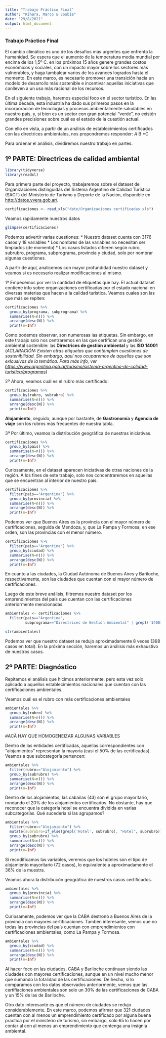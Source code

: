 ```yaml
---
title: "Trabajo Práctico Final"
author: "Kihara, Marco & Soubie"
date: "29/8/2021"
output: html_document
---
```


### **Trabajo Práctico Final**

El cambio climático es uno de los desafios más urgentes que enfrenta la humanidad. Se espera que el aumento de la temperatura media mundial por encima de los 1,5º C. en los próximos 15 años genere grandes costos económicos y sociales, con un impacto mayor sobre los sectores más vulnerables, y haga tambalear varios de los avances logrados hasta el momento. En este marco, es necesario promover una transición hacia un modelo de desarrollo más sostenible e incentivar aquellas iniciativas que conlleven a un uso más racional de los recursos.

En el siguiente trabajo, haremos especial foco en el sector turístico. En las última década, esta industria ha dado sus primeros pasos en la incorporación de tecnologías y procesos ambientalmente saludables en nuestro país, y, si bien es un sector con gran potencial "verde", no existén grandes precisiones sobre cuál es el estado de la cuestión actual.

Con ello en vista, a partir de un análisis de establecimientos certificados con las directrices ambientales, nos propondremos responder:
*A
*B
*C

Para ordenar el análisis, dividiremos nuestro trabajo en partes.

## 1º PARTE: Directrices de calidad ambiental

```r
library(tidyverse)
library(readxl)
```

Para primera parte del proyecto, trabajaremos sobre el dataset de Organizaciones distinguidas del Sistema Argentino de Calidad Turística (SACT) del Ministerio de Turismo y Deporte de la Nación, disponible en <http://datos.yvera.gob.ar/>.

```r
certificaciones <- read_xls("dato/Organizaciones certificadas.xls")
```

Veamos rapidamente nuestros datos

```r
glimpse(certificaciones)
```

Podemos advertir varias cuestiones:
* Nuestro dataset cuenta con 3176 casos y 18 variables
* Los nombres de las variables no necesitan ser limpiados (de momento)
* Los casos listados difieren según rubro, subrubro, programa, subprograma, provincia y ciudad, solo por nombrar algunas cuestiones.

A partir de aquí, analicemos con mayor profundidad nuestro dataset y veamos si es necesario realizar modificaciones al mismo.

1º Empecemos por ver la cantidad de etiquetas que hay. El actual dataset contiene info sobre organizaciones certificadas por el estado nacional en diversas materias que hacen a la calidad turística. Veamos cuales son las que más se repiten:

```r
certificaciones %>% 
  group_by(programa, subprograma) %>% 
  summarise(N=n()) %>% 
  arrange(desc(N)) %>% 
  print(n=Inf)
```

Como podemos observar, son numerosas las etiquetas. Sin embargo, en este trabajo solo nos centraremos en las que certifican una gestión ambiental sostenible: las **Directrices de gestión ambiental** y las **ISO 14001**
(*ACLARACIÓN: Existen otras etiquetas que contemplan cuestiones de sostenibilidad. Sin embargo, aquí nos ocuparemos de aquellas que son exlcusivas de la temática. Para más info, ver <https://www.argentina.gob.ar/turismo/sistema-argentino-de-calidad-turistica/programas>*)

2º Ahora, veamos cuál es el rubro más certificado:

```r
certificaciones %>% 
  group_by(rubro, subrubro) %>% 
  summarise(N=n()) %>% 
  arrange(desc(N)) %>% 
  print(n=Inf)
```
**Alojamiento**, seguido, aunque por bastante, de **Gastronomía** y **Agencia de viaje** son los rubros más frecuentes de nuestra tabla.

3º Por último, veamos la distribución geográfica de nuestras iniciativas.

```r
certificaciones %>% 
  group_by(pais) %>% 
  summarise(N=n()) %>% 
  arrange(desc(N)) %>% 
  print(n=Inf)
```

Curiosamente, en el dataset aparecen iniciativas de otras naciones de la región. A los fines de este trabajo, solo nos concentraremos en aquellas que se encuentran al interior de nuestro país.

```r
certificaciones %>% 
  filter(pais=="Argentina") %>% 
  group_by(provincia) %>% 
  summarise(N=n()) %>% 
  arrange(desc(N)) %>% 
  print(n=Inf)
```

Podemos ver que Buenos Aires es la provincia con el mayor número de certificaciones, seguida de Mendoza, y, que La Pampa y Formosa, en ese orden, son las provincias con el menor número.

```r
certificaciones %>% 
  filter(pais=="Argentina") %>% 
  group_by(ciudad) %>% 
  summarise(N=n()) %>% 
  arrange(desc(N)) %>% 
  print(n=Inf)
```

En cuanto a las ciudades, la Ciudad Autónoma de Buenos Aires y Bariloche, respectivamente, son las ciudades que cuentan con el mayor número de certificaciones.

Luego de este breve análisis, filtremos nuestro dataset por los emprendimientos del país que cuentan con las certificaciones anteriormente mencionadas.

```r
ambientales <- certificaciones %>% 
  filter(pais=="Argentina",
         subprograma=="Directrices de Gestión Ambiental" | grepl('14001', subprograma))
```

```r
str(ambientales)
```

Podemos ver que nuestro dataset se redujo aproximadamente 8 veces (398 casos en total). En la próxima sección, haremos un análisis más exhaustivo de nuestros casos.

## 2º PARTE: Diagnóstico

Repitamos el análisis que hicimos anteriormente, pero esta vez solo aplicado a aquellos establecimientos nacionales que cuentan con las certificaciones ambientales.

Veamos cuál es el rubro con más certificaciones ambientales

```r
ambientales %>% 
  group_by(rubro) %>% 
  summarise(N=n()) %>% 
  arrange(desc(N)) %>% 
  print(n=Inf)
```

#ACÄ HAY QUE HOMOGENEIZAR ALGUNAS VARIABLES

Dentro de las entidades certificadas, aquellas correspondientes con "alojamientos" representan la mayoría (casi el 50% de las certificadas). Veamos a que subcategoría pertencen:

```r
ambientales %>% 
  filter(rubro=="Alojamiento") %>% 
  group_by(subrubro) %>% 
  summarise(N=n()) %>% 
  arrange(desc(N)) %>% 
  print(n=Inf)
```

Dentro de los alojamientos, las cabañas (43) son el grupo mayoritario, rondando el 20% de los alojamientos certificados. No obstante, hay que reconocer que la categoría hotel se encuentra dividida en varias subcategorías. Qué sucedería si las agrupamos?

```r
ambientales %>% 
  filter(rubro=="Alojamiento") %>% 
  mutate(subrubro=if_else(grepl('Hotel', subrubro), "Hotel", subrubro)) %>%
  group_by(subrubro) %>% 
  summarise(N=n()) %>% 
  arrange(desc(N)) %>% 
  print(n=Inf)
```

Si recodificamos las variables, veremos que los hoteles son el tipo de alojamiento mayoritario (72 casos), lo equivalente a aproximadamente el 36% de la muestra.

Veamos ahora la distribucón geográfica de nuestros casos certificados.

```r
ambientales %>% 
  group_by(provincia) %>% 
  summarise(N=n()) %>% 
  arrange(desc(N)) %>% 
  print(n=Inf)
```

Curiosamente, podemos ver que la CABA destronó a Buenos Aires de la provincia con mayores certificaciones. Tambén interesante, vemos que no todas las provincias del país cuentan con emprendimientos con certificaciones ambientales, como La Pampa y Formosa.

```r
ambientales %>% 
  group_by(ciudad) %>% 
  summarise(N=n()) %>% 
  arrange(desc(N)) %>% 
  print(n=Inf)
```

Al hacer foco en las ciudades, CABA y Bariloche continuan siendo las ciudades con mayores certificaciones, aunque en un nivel mucho menor que sumando la totalidad de las certificaciones. De hecho, si lo comparamos con los datos observados anteriormente, vemos que las certifiaciones ambientales son solo un 30% de las certificaciones de CABA y un 15% de las de Bariloche.

Otro dato interesante es que el número de ciudades se redujo considerablemente. En este marco, podemos afirmar que 321 ciudades cuentan con al menos un emprendimiento certificado por alguna buena practica por el ministerio de turismo, sin embargo, solo 65 lo hacen por contar al con al menos un emprendimiento que contenga una insignia ambiental.
